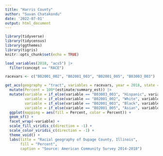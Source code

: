 ```yaml
---
title: "Harris County"
author: "Suvan Chatakondu"
date: '2022-07-01'
output: html_document
---
```


```r
library(tidyverse)
library(tidycensus)
library(ggthemes)
library(tigris)
knitr::opts_chunk$set(echo = TRUE)
```

```r
load_variables(2018, "acs5") |> 
  filter(concept == "RACE")

racevars <- c("B02001_002", "B02001_003", "B02001_005", "B03003_003")

get_acs(geography = "tract", variables = racevars, year = 2018, state = "illinois", county = "dupage", geometry = TRUE, summary_var = "B02001_001") |> 
  mutate(Percent = 100*(estimate/summary_est)) |> 
  mutate(variable = if_else(variable == "B03003_003", "Hispanic", variable), 
         variable = if_else(variable == "B02001_002", "White", variable),
         variable = if_else(variable == "B02001_003", "Black", variable),
         variable = if_else(variable == "B02001_005", "Asian", variable)) |> 
  ggplot(mapping = aes(fill = Percent, color = Percent)) +
  geom_sf() +
  facet_wrap(~variable) +
  scale_fill_viridis_c(direction = -1) +
  scale_color_viridis_c(direction = -1) +
  theme_void() +
  labs(title = "Racial geography of Dupage County, Illinois",
       fill = "Percent",
       caption = "Source: American Community Survey 2014-2018")
```

